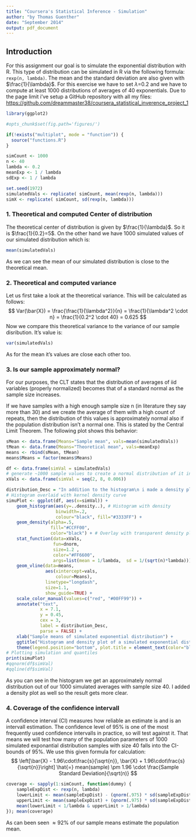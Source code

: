 ```yaml
---
title: "Coursera's Statistical Inference - Simulation"
author: "by Thomas Guenther"
date: "September 2014"
output: pdf_document
---
```


## Introduction

For this assignment our goal is to simulate the exponential distribution with R. This type of distribution can be simulated in R via the following formula: `rexp(n, lambda)`. The mean and the standard deviation are also given with $\frac{1}{\lambda}$. For this exercise we have to set $\lambda$=0.2 and we have to compute at least 1000 distributions of averages of 40 exponentials. 
Due to the page limit i've setup a GitHub repository with all my files: [https://github.com/dreammaster38/coursera_statistical_inverence_project_1](https://github.com/dreammaster38/coursera_statistical_inverence_project_1)

```r
library(ggplot2)

#opts_chunk$set(fig.path='figures/')

if(!exists("multiplot", mode = "function")) {
  source("functions.R")
}

simCount <- 1000
n <- 40
lambda <- 0.2
meanExp <- 1 / lambda
sdExp <- 1 / lambda

set.seed(1972)
simulatedVals <- replicate( simCount, mean(rexp(n, lambda)))
simX <- replicate( simCount, sd(rexp(n, lambda)))
````
### 1. Theoretical and computed Center of distribution

The theoretical center of distribution is given by $\frac{1}{\lambda}$. So it is $\frac{1}{0.2}=5$. On the other hand we have 1000 simulated values of our simulated distribution which is:

```r
mean(simulatedVals)
```

As we can see the mean of our simulated distribution is close to the theoretical mean.

### 2. Theoretical and computed variance

Let us first take a look at the theoretical variance. This will be calculated as follows:
$$ Var(\bar{X}) = \frac{\frac{1}{\lambda^2}}{n} = \frac{1}{\lambda^2 \cdot n} = \frac{1}{0.2^2 \cdot 40} = 0.625 $$
Now we compare this theoretical variance to the variance of our sample disribution. It's value is:
```r
var(simulatedVals)
```

As for the mean it's values are close each other too.

### 3. Is our sample approximately normal?

For our purposes, the CLT states that the distribution of averages of iid variables (properly normalized) becomes that of a standard normal as the sample size increases.

If we have samples with a high enough sample size n (in literature they say more than 30) and we create the average of them with a high count of repeats, then the distribution of this values is approximately normal also if the population distribution isn't a normal one. This is stated by the Central Limit Theorem.
The following plot shows this behavior:

```r
sMean <- data.frame(Means="Sample mean", vals=mean(simulatedVals))
tMean <- data.frame(Means="Theoretical mean", vals=meanExp)
means <- rbind(sMean, tMean)
means$Means = factor(means$Means)

df <- data.frame(simVal = simulatedVals)
# generate ~1000 sample values to create a normal distribution of it in the plot
xVals <- data.frame(simVal = seq(2, 8, 0.006))

distribution_Desc = "In addition to the histogram\n i made a density plot and\n added a normal plot (in orange)\n it's center of distribution\n is 1/lambda = 5"
# Histogram overlaid with kernel density curve
simuPlot <- ggplot(df, aes(x=simVal)) + 
    geom_histogram(aes(y=..density..), # Histogram with density
                   binwidth=.2,
                   colour="black", fill="#3333FF") +
    geom_density(alpha=.5,
                 fill="#CCFF00",
                 color="black") + # Overlay with transparent density plot
    stat_function(data=xVals,
                  fun=dnorm,
                  size=1.2 ,
                  color="#FF6600",
                  args=list(mean = 1/lambda,  sd = 1/(sqrt(n)*lambda))) +
    geom_vline(data=means,
               aes(xintercept=vals,
                   colour=Means),
               linetype="longdash",
               size=1.1,
               show_guide=TRUE) +
    scale_color_manual(values=c("red", "#00FF99")) +
    annotate("text",
             x = 7.1,
             y = 0.45,
             cex = 3,
             label = distribution_Desc,
             parse = FALSE) +
    xlab("Sample means of simulated exponential distribution") +
    ggtitle("Histogram and density plot of a simulated exponential distribution\nwith sample size of 40 and a simulation count of 1000") +
    theme(legend.position="bottom", plot.title = element_text(color="blue", size=11, vjust=1.0))
# Plotting simulation and quantiles
print(simuPlot)
#qqnorm(df$simVal)
#qqline(df$simVal)
```

As you can see in the histogram we get an approximately normal distribution out of our 1000 simulated averages with sample size 40. I added a density plot as well so the result gets more clear.

### 4. Coverage of the confidence intervall

A confidence interval (CI) measures how reliable an estimate is and is an intervall estimation. The confidence level of 95% is one of the most frequently used confidence intervalls in practice, so will test against it.
That means we will test how many of the population parameters of 1000 simulated exponantial distribution samples with size 40 falls into the CI-bounds of 95%. We use this given formula for calculation:
$$ \left[\bar{X} - 1.96\cdot\frac{s}{\sqrt{n}}, \bar{X} + 1.96\cdot\frac{s}{\sqrt{n}}\right] \hat{=}  mean(sample) \pm 1.96 \cdot \frac{Sample Standard Deviation}{\sqrt(n)} $$

```r
coverage <- sapply(1:simCount, function(dummy) {
    sampleExpDist <- rexp(n, lambda)
    lowerLimit <- mean(sampleExpDist) - (qnorm(.975) * sd(sampleExpDist)/sqrt(n))
    upperLimit <- mean(sampleExpDist) + (qnorm(.975) * sd(sampleExpDist)/sqrt(n))
    mean(lowerLimit < 1/lambda & upperLimit > 1/lambda)
}); mean(coverage)
```

As can been seen $\approx 92\%$ of our sample means estimate the population mean.
